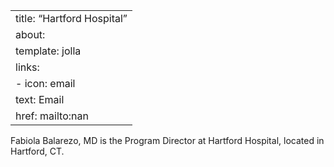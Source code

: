 
---
title: "Hartford Hospital"
about:
  template: jolla
  links:
    - icon: email
      text: Email
      href: mailto:nan
---

Fabiola Balarezo, MD is the Program Director at Hartford Hospital, located in Hartford, CT. 
